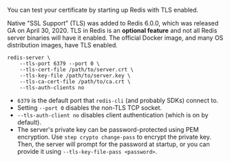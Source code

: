 You can test your certificate by starting up Redis with TLS enabled.


<Alert severity="warning">
  Native "SSL Support" (TLS) was added to Redis 6.0.0, which was released GA on April 30, 2020.
  TLS in Redis is an <strong>optional feature</strong> and not all Redis server binaries will have it enabled.
  The official Docker image, and many OS distribution images, have TLS enabled.
</Alert>


```shell
redis-server \
	--tls-port 6379 --port 0 \
	--tls-cert-file /path/to/server.crt \
	--tls-key-file /path/to/server.key \
	--tls-ca-cert-file /path/to/ca.crt \
	--tls-auth-clients no
```

- `6379` is the default port that `redis-cli` (and probably SDKs) connect to.
- Setting `--port 0` disables the non-TLS TCP socket.
- `--tls-auth-client no` disables client authentication (which is on by default).
- The server's private key can be password-protected using PEM encryption.
  Use `step crypto change-pass` to encrypt the private key.
  Then, the server will prompt for the password at startup, or you can provide it using `--tls-key-file-pass <password>`.

